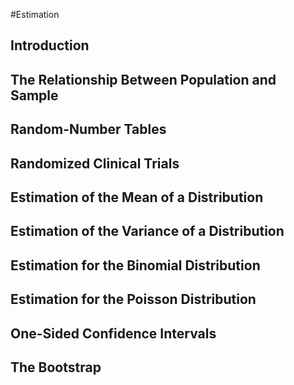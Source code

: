 #Estimation

## Introduction 

## The Relationship Between Population and Sample 

## Random-Number Tables 

## Randomized Clinical Trials 

## Estimation of the Mean of a Distribution 

## Estimation of the Variance of a Distribution 

## Estimation for the Binomial Distribution 

## Estimation for the Poisson Distribution 

## One-Sided Confidence Intervals 

## The Bootstrap 
